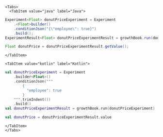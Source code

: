 
```mdx-code-block
<Tabs>
  <TabItem value="java" label="Java">
```

```java
Experiment<Float> donutPriceExperiment = Experiment
    .<Float>builder()
    .conditionJson("{\"employee\": true}")
    .build();
ExperimentResult<Float> donutPriceExperimentResult = growthBook.run(donutPriceExperiment);

Float donutPrice = donutPriceExperimentResult.getValue();
```

```mdx-code-block
</TabItem>

<TabItem value="kotlin" label="Kotlin">
```

```kotlin
val donutPriceExperiment = Experiment
    .builder<Float>()
    .conditionJson("""
        {
          "employee": true
        }
    """.trimIndent())
    .build()
val donutPriceExperimentResult = growthBook.run(donutPriceExperiment)

val donutPrice = donutPriceExperimentResult.value
```

```mdx-code-block
</TabItem>
</Tabs>
```
